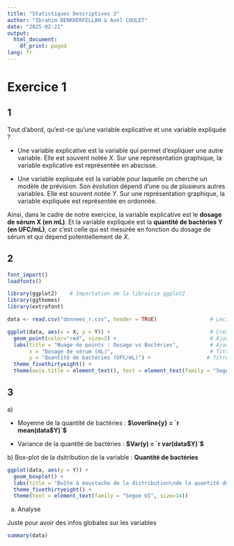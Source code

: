 ```yaml
---
title: "Statistiques Descriptives 2"
author: "Ibrahim BENKHERFELLAH & Axel COULET"
date: "2025-02-21"
output:
  html_document:
    df_print: paged
lang: fr
---
```


# Exercice 1

## 1

Tout d'abord, qu'est-ce qu'une variable explicative et une variable expliquée ?

-   Une variable explicative est la variable qui permet d'expliquer une autre variable. Elle est souvent notée $X$. Sur une représentation graphique, la variable explicative est représentée en abscisse.

-   Une variable expliquée est la variable pour laquelle on cherche un modèle de prévision. Son évolution dépend d'une ou de plusieurs autres variables. Elle est souvent notée $Y$. Sur une représentation graphique, la variable expliquée est représentée en ordonnée.\

Ainsi, dans le cadre de notre exercice, la variable explicative est le **dosage de sérum X (en mL)**. Et la variable expliquée est la **quantité de bactéries Y (en UFC/mL)**, car c'est celle qui est mesurée en fonction du dosage de sérum et qui dépend potentiellement de $X$.\

## 2\

```r
font_import()
loadfonts()
```



```r
library(ggplot2)    # Importation de la librairie ggplot2
library(ggthemes)
library(extrafont)

data <- read.csv("donnees_r.csv", header = TRUE)                 # Lecture du fichier de données

ggplot(data, aes(x = X, y = Y)) +                                # Création du graphique
  geom_point(color="red", size=2) +                              # Ajout des points et de leur couleur 
  labs(title = "Nuage de points : Dosage vs Bactéries",          # Ajout du Titre
       x = "Dosage de sérum (mL)",                               # Titre de l'axe des abscisses
       y = "Quantité de bactéries (UFC/mL)") +                  # Titre de l'axe des ordonnées
  theme_fivethirtyeight() +
  theme(axis.title = element_text(), text = element_text(family = "Segoe UI", size=14))

```



## 3

a\)

- Moyenne de la quantité de bactéries : __$\overline{y} = `r mean(data$Y)`$__  

- Variance de la quantité de bactéries : __$Var(y) = `r var(data$Y)`$__ 


b\) Box-plot de la dsitribution de la variable : __Quantité de bactéries__ \



```r

ggplot(data, aes(y = Y)) +
  geom_boxplot() +
  labs(title = "Boîte à moustache de la distribution\nde la quantité de bactéries") +      
  theme_fivethirtyeight() +
  theme(text = element_text(family = "Segoe UI", size=14))

```


a) Analyse

Juste  pour avoir des infos globales sur les variables
```r
summary(data)
```


